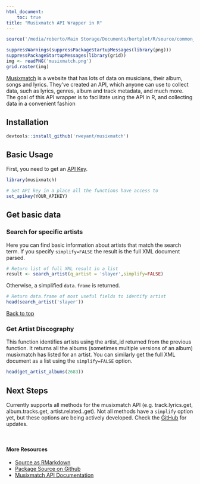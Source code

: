 ```yaml
---
html_document:
    toc: true
title: "Musixmatch API Wrapper in R"
---
```


```r
source('/media/roberto/Main Storage/Documents/bertplot/R/source/common_rmd_options.R')
```


```r
suppressWarnings(suppressPackageStartupMessages(library(png)))
suppressPackageStartupMessages(library(grid))
img <- readPNG('musixmatch.png')
grid.raster(img)
```

[Musixmatch](https://www.musixmatch.com/) is a website that has lots of data on musicians, their album, songs and lyrics.  They've created an API, which anyone can use to collect data, such as lyrics, genres, album and track metadata, and much more.  The goal of this API wrapper is to facilitate using the API in R, and collecting data in a convenient fashion

## Installation

```r
devtools::install_github('rweyant/musixmatch')
```

## Basic Usage

First, you need to get an [API Key](https://developer.musixmatch.com/signup).
```r
library(musixmatch)

# Set API key in a place all the functions have access to
set_apikey(YOUR_APIKEY)
```

## Get basic data

### Search for specific artists

Here you can find basic information about artists that match the search term.  If you specify `simplify=FALSE` the result is the full XML document parsed.

```r
# Return list of full XML result in a list
result <- search_artist(q_artist = 'slayer',simplify=FALSE)
```

Otherwise, a simplified `data.frame` is returned.

```r
# Return data.frame of most useful fields to identify artist
head(search_artist('slayer'))
```

<a href="#top">Back to top</a>

### Get Artist Discography

This function identifies artists using the artist_id returned from the previous function.  It returns all the albums (sometimes multiple versions of an album) musixmatch has listed for an artist.  You can similarly get the full XML document as a list using the `simplify=FALSE` option.

```r
head(get_artist_albums(2683))
```

## Next Steps

Currently supports all methods for the musixmatch API (e.g. track.lyrics.get, album.tracks.get, artist.related..get).  Not all methods have a `simplify` option yet, but these options are being actively developed.  Check the [GitHub](https://github.com/rweyant/musixmatch) for updates.


<br>

#### More Resources
- [Source as RMarkdown](https://github.com/rweyant/bertplot/blob/master/R/tutorials/musixmatch-api-post/musixmatch-api-post.Rmd)
- [Package Source on Github](https://github.com/rweyant/musixmatch)
- [Musixmatch API Documentation](https://developer.musixmatch.com/documentation)
